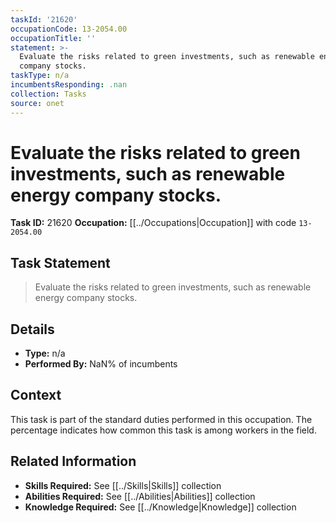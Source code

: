 ```yaml
---
taskId: '21620'
occupationCode: 13-2054.00
occupationTitle: ''
statement: >-
  Evaluate the risks related to green investments, such as renewable energy
  company stocks.
taskType: n/a
incumbentsResponding: .nan
collection: Tasks
source: onet
---
```

# Evaluate the risks related to green investments, such as renewable energy company stocks.

**Task ID:** 21620
**Occupation:** [[../Occupations|Occupation]] with code `13-2054.00`

## Task Statement

> Evaluate the risks related to green investments, such as renewable energy company stocks.

## Details

- **Type:** n/a
- **Performed By:** NaN% of incumbents

## Context

This task is part of the standard duties performed in this occupation. The percentage indicates how common this task is among workers in the field.

## Related Information

- **Skills Required:** See [[../Skills|Skills]] collection
- **Abilities Required:** See [[../Abilities|Abilities]] collection
- **Knowledge Required:** See [[../Knowledge|Knowledge]] collection
